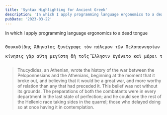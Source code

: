 ```yaml
---
title: 'Syntax Highlighting for Ancient Greek'
description: 'In which I apply programming language ergonomics to a dead tongue'
pubDate: '2023-03-22'
---
```


<Highlight />

In which I apply programming language ergonomics to a dead tongue

<pre class="greek syntax"><p><span class="nominative noun" data-head="3" data-id="1" data-lemma="Θουκυδίδης">Θουκυδίδης </span><span class="nominative noun" data-head="1" data-id="2" data-lemma="Ἀθηναῖος">Ἀθηναῖος </span><span class=" verb" data-id="3" data-lemma="συγγράφω">ξυνέγραψε </span><span class="accusative article" data-head="5" data-id="4" data-lemma="ὁ">τὸν </span><span class="accusative noun" data-head="10" data-id="5" data-lemma="πόλεμος">πόλεμον </span><span class="genitive article" data-head="7" data-id="6" data-lemma="ὁ">τῶν </span><span class="genitive noun" data-head="8" data-id="7" data-lemma="Πελοποννήσιοι">Πελοποννησίων </span><span class=" conjunction" data-head="5" data-id="8" data-lemma="καί">καὶ </span><span class="genitive noun" data-head="8" data-id="9" data-lemma="Ἀθήναιος">Ἀθηναίων</span><span class=" punctuation" data-head="3" data-id="10" data-lemma=",">, </span><span class=" conjunction" data-head="10" data-id="11" data-lemma="ὡς">ὡς </span><span class=" verb" data-head="11" data-id="12" data-lemma="πολεμέω">ἐπολέμησαν </span><span class=" preposition" data-head="12" data-id="13" data-lemma="πρός">πρὸς </span><span class="accusative pronoun" data-head="13" data-id="14" data-lemma="ἀλλήλων">ἀλλήλους</span><span class=" punctuation" data-head="19" data-id="15" data-lemma=",">, </span><span class="nominative verb" data-head="19" data-id="16" data-lemma="ἄρχω">ἀρξάμενος </span><span class=" adverb" data-head="16" data-id="17" data-lemma="εὐθύς">εὐθὺς </span><span class="genitive verb" data-head="16" data-id="18" data-lemma="καθιστάω">καθισταμένου </span><span class=" conjunction" data-head="3" data-id="19" data-lemma="καί">καὶ </span><span class="nominative verb" data-head="19" data-id="20" data-lemma="ἐλπίζω">ἐλπίσας </span><span class="accusative adjective" data-head="24" data-id="21" data-lemma="μέγας">μέγαν </span><span class=" adverb" data-head="24" data-id="22" data-lemma="τε">τε </span><span class=" verb" data-head="20" data-id="23" data-lemma="εἰμί">ἔσεσθαι </span><span class=" conjunction" data-head="23" data-id="24" data-lemma="καί">καὶ </span><span class="accusative adjective" data-head="24" data-id="25" data-lemma="ἀξιόλογος">ἀξιολογώτατον </span><span class="genitive article" data-head="27" data-id="26" data-lemma="ὁ">τῶν </span><span class="genitive verb" data-head="25" data-id="27" data-lemma="προγίγνομαι">προγεγενημένων</span><span class=" punctuation" data-head="24" data-id="28" data-lemma=",">, </span><span class="nominative verb" data-head="40" data-id="29" data-lemma="τεκμαίρομαι">τεκμαιρόμενος </span><span class=" conjunction" data-head="29" data-id="30" data-lemma="ὅτι">ὅτι </span><span class="nominative verb" data-head="33" data-id="31" data-lemma="ἀκμάζω">ἀκμάζοντές </span><span class=" adverb" data-head="40" data-id="32" data-lemma="τε">τε </span><span class=" verb" data-head="30" data-id="33" data-lemma="εἶμι">ᾖσαν </span><span class=" preposition" data-head="36" data-id="34" data-lemma="εἰς">ἐς </span><span class="accusative adjective" data-head="34" data-id="35" data-lemma="αὐτός">αὐτὸν </span><span class="nominative adjective" data-head="33" data-id="36" data-lemma="ἀμφότερος">ἀμφότεροι </span><span class="dative noun" data-head="31" data-id="37" data-lemma="παρασκευή">παρασκευῇ </span><span class="dative article" data-head="37" data-id="38" data-lemma="ὁ">τῇ </span><span class="dative adjective" data-head="37" data-id="39" data-lemma="πᾶς">πάσῃ </span><span class=" conjunction" data-head="3" data-id="40" data-lemma="καί">καὶ </span><span class="accusative article" data-head="43" data-id="41" data-lemma="ὁ">τὸ </span><span class="accusative adjective" data-head="43" data-id="42" data-lemma="ἄλλος">ἄλλο </span><span class="accusative adjective" data-head="45" data-id="43" data-lemma="Ἑλληνικός">Ἑλληνικὸν </span><span class="nominative verb" data-head="40" data-id="44" data-lemma="ὁράω">ὁρῶν </span><span class="accusative verb" data-head="48" data-id="45" data-lemma="συνιστάω">ξυνιστάμενον </span><span class=" preposition" data-head="45" data-id="46" data-lemma="πρός">πρὸς </span><span class="accusative adjective" data-head="46" data-id="47" data-lemma="ἑκάτερος">ἑκατέρους</span><span class=" punctuation" data-head="44" data-id="48" data-lemma=",">, </span><span class="accusative article" data-head="58" data-id="49" data-lemma="ὁ">τὸ </span><span class=" adverb" data-head="54" data-id="50" data-lemma="μέν">μὲν </span><span class=" adverb" data-head="58" data-id="51" data-lemma="εὐθύς">εὐθύς</span><span class=" punctuation" data-head="58" data-id="52" data-lemma=",">, </span><span class="accusative article" data-head="56" data-id="53" data-lemma="ὁ">τὸ </span><span class=" conjunction" data-head="48" data-id="54" data-lemma="δέ">δὲ </span><span class=" adverb" data-head="56" data-id="55" data-lemma="καί">καὶ </span><span class="accusative verb" data-head="54" data-id="56" data-lemma="διανοέομαι">διανοούμενον</span><span class=" punctuation" data-id="57" data-lemma=".">. </span></p><p><span class="nominative noun" data-head="18" data-id="1" data-lemma="κίνησις">κίνησις </span><span class=" adverb" data-head="18" data-id="2" data-lemma="γάρ">γὰρ </span><span class="nominative adjective" data-head="1" data-id="3" data-lemma="οὗτος">αὕτη </span><span class="nominative adjective" data-head="8" data-id="4" data-lemma="μέγας">μεγίστη </span><span class=" adverb" data-head="4" data-id="5" data-lemma="δή">δὴ </span><span class="dative article" data-head="7" data-id="6" data-lemma="ὁ">τοῖς </span><span class="dative noun" data-head="9" data-id="7" data-lemma="Ἕλλην">Ἕλλησιν </span><span class=" verb" data-head="18" data-id="8" data-lemma="γίγνομαι">ἐγένετο </span><span class=" conjunction" data-head="4" data-id="9" data-lemma="καί">καὶ </span><span class="dative noun" data-head="9" data-id="10" data-lemma="μέρος">μέρει </span><span class="dative adjective" data-head="10" data-id="11" data-lemma="τις">τινὶ </span><span class="genitive article" data-head="13" data-id="12" data-lemma="ὁ">τῶν </span><span class="genitive noun" data-head="10" data-id="13" data-lemma="βάρβαρος">βαρβάρων</span><span class=" punctuation" data-head="15" data-id="14" data-lemma=",">, </span><span class=" conjunction" data-head="23" data-id="15" data-lemma="ὡς">ὡς </span><span class=" adverb" data-head="17" data-id="16" data-lemma="δέ">δὲ </span><span class=" verb" data-head="15" data-id="17" data-lemma="εἶπον">εἰπεῖν </span><span class=" conjunction" data-id="18" data-lemma="καί">καὶ </span><span class=" preposition" data-head="24" data-id="19" data-lemma="ἐπί">ἐπὶ </span><span class="accusative adjective" data-head="19" data-id="20" data-lemma="πλεῖστος">πλεῖστον </span><span class="genitive noun" data-head="20" data-id="21" data-lemma="ἄνθρωπος">ἀνθρώπων</span><span class=" punctuation" data-id="22" data-lemma=".">. </span></p></pre>

> Thucydides, an Athenian, wrote the history of the war between the Peloponnesians and the Athenians, beginning at the moment that it broke out, and believing that it would be a great war, and more worthy of relation than any that had preceded it. This belief was not without its grounds. The preparations of both the combatants were in every department in the last state of perfection; and he could see the rest of the Hellenic race taking sides in the quarrel; those who delayed doing so at once having it in contemplation.